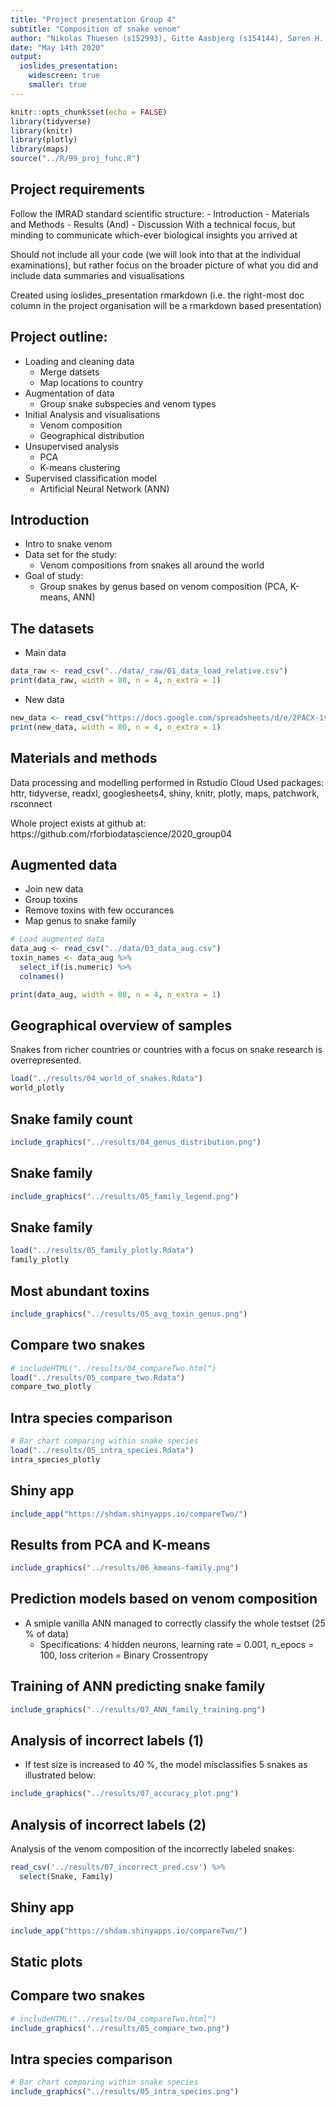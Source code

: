```yaml
---
title: "Project presentation Group 4"
subtitle: "Composition of snake venom"
author: "Nikolas Thuesen (s152993), Gitte Aasbjerg (s154144), Søren H. Dam (s153398), & Sofie O. Villumsen (s141217)"
date: "May 14th 2020"
output:
  ioslides_presentation:
    widescreen: true
    smaller: true
---
```



```r
knitr::opts_chunk$set(echo = FALSE)
library(tidyverse)
library(knitr)
library(plotly)
library(maps)
source("../R/99_proj_func.R")
```


## Project requirements
Follow the IMRAD standard scientific structure:
- Introduction
- Materials and Methods
- Results (And)
- Discussion
With a technical focus, but minding to communicate which-ever biological insights you arrived at

Should not include all your code (we will look into that at the individual examinations), but rather focus on the broader picture of what you did and include data summaries and visualisations

Created using ioslides_presentation rmarkdown (i.e. the right-most doc column in the project organisation will be a rmarkdown based presentation)

## Project outline:

- Loading and cleaning data
  - Merge datsets
  - Map locations to country
- Augmentation of data
  - Group snake subspecies and venom types
- Initial Analysis and visualisations
  - Venom composition
  - Geographical distribution
- Unsupervised analysis
  - PCA
  - K-means clustering
- Supervised classification model
  - Artificial Neural Network (ANN)



## Introduction
- Intro to snake venom
- Data set for the study: 
  - Venom compositions from snakes all around the world
- Goal of study:
  - Group snakes by genus based on venom composition (PCA, K-means, ANN)
  
## The datasets
- Main data
```r
data_raw <- read_csv("../data/_raw/01_data_load_relative.csv")
print(data_raw, width = 80, n = 4, n_extra = 1)
```

- New data
```r
new_data <- read_csv("https://docs.google.com/spreadsheets/d/e/2PACX-1vR1J2-JTgyqdK48fycrWrlC5bqWFHxVatiCLhvWuxnxTJYhuKoq-bMpEvxjL57LwePK819TJAHU-tkC/pub?gid=0&single=true&output=csv", col_types = "cnnn")
print(new_data, width = 80, n = 4, n_extra = 1)
```


## Materials and methods
Data processing and modelling performed in Rstudio Cloud
  Used packages:
  httr, tidyverse, readxl, googlesheets4, shiny, knitr, plotly, maps, patchwork, rsconnect
  
Whole project exists at github at: 
https://github.com/rforbiodatascience/2020_group04


## Augmented data
- Join new data
- Group toxins
- Remove toxins with few occurances
- Map genus to snake family
```r
# Load augmented data
data_aug <- read_csv("../data/03_data_aug.csv")
toxin_names <- data_aug %>% 
  select_if(is.numeric) %>% 
  colnames()

print(data_aug, width = 80, n = 4, n_extra = 1)
```



## Geographical overview of samples

Snakes from richer countries or countries with a focus on snake research is overrepresented.

```r
load("../results/04_world_of_snakes.Rdata")
world_plotly
```


## Snake family count
```r
include_graphics("../results/04_genus_distribution.png")
```

## Snake family
```r
include_graphics("../results/05_family_legend.png")
```


## Snake family
<!-- ## Comparing snake families -->
```r
load("../results/05_family_plotly.Rdata")
family_plotly
```

## Most abundant toxins
```r
include_graphics("../results/05_avg_toxin_genus.png")
```


<!-- ## Discussion -->
<!-- - Discuss results, what can we say about the data based on the study -->

## Compare two snakes
```r
# includeHTML("../results/04_compareTwo.html")
load("../results/05_compare_two.Rdata")
compare_two_plotly
```

## Intra species comparison
```r
# Bar chart comparing within snake species
load("../results/05_intra_species.Rdata")
intra_species_plotly
```



## Shiny app
```r
include_app("https://shdam.shinyapps.io/compareTwo/")
```

## Results from PCA and K-means
<!-- - Plots -->
<!-- ![image](../results/06_pca.png) -->
```r
include_graphics("../results/06_kmeans-family.png")
```

## Prediction models based on venom composition
- A smiple vanilla ANN managed to correctly classify the whole testset (25 % of data)
  - Specifications: 4 hidden neurons, learning rate = 0.001, n_epocs = 100, loss criterion = Binary Crossentropy
<!-- - Prediction of which continent, the snake originated from  -->
<!--   - Attempted a number of architechtures ranging from 1 to 4 hidden layers, with/without dropout and tried optimizing hyperparameters. -->
<!--   - Problems with overfitting - further regularization e.g. early stopping might be a solution -->
<!--   - Question might be ill posed - venom composition predicts snake family and not necessarily location. e.g. snakes from two different families both from the same country have completely different venom compositions. -->

## Training of ANN predicting snake family

<p align="center">
```r
include_graphics("../results/07_ANN_family_training.png")

```
</p>
## Analysis of incorrect labels (1)

- If test size is increased to 40 %, the model misclassifies 5 snakes as illustrated below:


<p align="center">
```r
include_graphics("../results/07_accuracy_plot.png")

```
</p>

## Analysis of incorrect labels (2)

Analysis of the venom composition of the incorrectly labeled snakes:

<p align="center">
```r
read_csv('../results/07_incorrect_pred.csv') %>%
  select(Snake, Family)

```
</p>

## Shiny app
```r
include_app("https://shdam.shinyapps.io/compareTwo/")
```



## Static plots

## Compare two snakes
```r
# includeHTML("../results/04_compareTwo.html")
include_graphics("../results/05_compare_two.png")
```

## Intra species comparison
```r
# Bar chart comparing within snake species
include_graphics("../results/05_intra_species.png")
```


